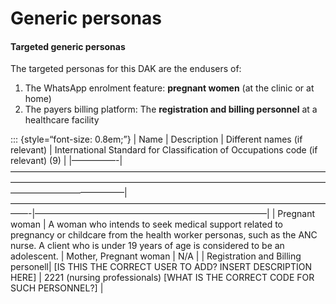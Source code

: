 # Generic personas

#### Targeted generic personas
The targeted personas for this DAK are the endusers of: 

 1. The WhatsApp enrolment feature: **pregnant women** (at the clinic or at home)
 2. The payers billing platform: The **registration and billing personnel** at a healthcare facility


::: {style="font-size: 0.8em;"}
| Name            | Description                                                                                                                                                                                                                                                   | Different names (if relevant)                                                                                     | International Standard for Classification of Occupations code (if relevant) (9) |
|----------------|---------------------------------------------------------------------------------------------------------------------------------------------------------------------------------------------------------------------------------------------------------------|-------------------------------------------------------------------------------------------------------------------|--------------------------------------------------------------------------------|
| Pregnant woman | A woman who intends to seek medical support related to pregnancy or childcare from the health worker personas, such as the ANC nurse. A client who is under 19 years of age is considered to be an adolescent. | Mother, Pregnant woman                                                       | N/A                                                                            |
| Registration and Billing personell| [IS THIS THE CORRECT USER TO ADD? INSERT DESCRIPTION HERE] | 2221 (nursing professionals) [WHAT IS THE CORRECT CODE FOR SUCH PERSONNEL?]                                                  |